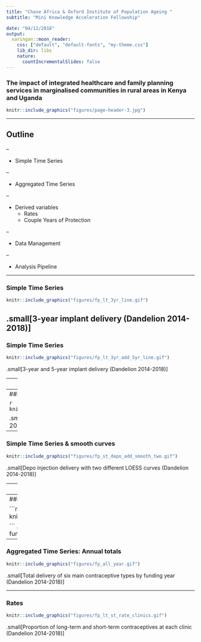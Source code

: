 ```yaml
---
title: "Chase Africa & Oxford Institute of Population Ageing "
subtitle: "Mini Knowledge Acceleration Fellowship" 

date: "04/12/2018"
output:
  xaringan::moon_reader:
    css: ["default", "default-fonts", "my-theme.css"]
    lib_dir: libs
    nature:
      countIncrementalSlides: false
---
```


### The impact of integrated healthcare and family planning services in marginalised communities in rural areas in Kenya and Uganda 
```r
knitr::include_graphics("figures/page-header-3.jpg")
```


---

## Outline 

--

* Simple Time Series

--

* Aggregated Time Series

--

* Derived variables
  + Rates
  + Couple Years of Protection 

--

* Data Management

--

* Analysis Pipeline


---

### Simple Time Series

```r
knitr::include_graphics("figures/fp_lt_3yr_line.gif")
```

.small[3-year implant delivery (Dandelion 2014-2018)]
---

### Simple Time Series

```r
knitr::include_graphics("figures/fp_lt_3yr_add_5yr_line.gif")
```

.small[3-year and 5-year implant delivery (Dandelion 2014-2018)]

---
### Simple Time Series & smooth curves

```r
knitr::include_graphics("figures/fp_lt_3yr_add_smooth.gif")
```

.small[3-year and implant delivery with LOESS curve (Dandelion 2014-2018)]

---
### Simple Time Series & smooth curves

```r
knitr::include_graphics("figures/ihs_immunization_add_smooth.gif")
```

.small[Immunization delivery with LOESS curve (Dandelion 2014-2018)]

---
### Simple Time Series & smooth curves

```r
knitr::include_graphics("figures/fp_st_depo_add_smooth_two.gif")
```

.small[Depo injection delivery with two different LOESS curves (Dandelion 2014-2018)]

---
### Aggregated Time Series: Funding rounds

```r
knitr::include_graphics("figures/fp_lt_st_funding_round.gif")
```

.small[Long and short term contraceptive delivery by funding round (Dandelion 2014-2018)]

---
### Aggregated Time Series: Annual totals

```r
knitr::include_graphics("figures/fp_lt_st_funding_year.png")

```
.small[Long and short term contraceptive delivery by funding year (Dandelion 2014-2018)]

---
### Aggregated Time Series: Annual totals

```r
knitr::include_graphics("figures/fp_all_year.gif")

```
.small[Total delivery of six main contraceptive types by funding year (Dandelion 2014-2018)]

---
### Rates 

```r
knitr::include_graphics("figures/fp_lt_st_rate_clinics.gif")
```

.small[Proportion of long-term and short-term contraceptives at each clinic (Dandelion 2014-2018)]



